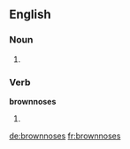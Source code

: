 ==English==

===Noun===
{{head|en}}
# {{plural of|brownnose}}

===Verb===
'''brownnoses'''

# {{en-third-person singular of|brownnose}}

[[de:brownnoses]]
[[fr:brownnoses]]